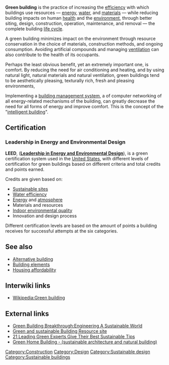 '''Green building''' is the practice of increasing the [[efficiency]] with which buildings use resources — [[energy efficiency|energy]], [[water conservation|water]], and [[materials]] — while reducing building impacts on human [[health]] and the [[environment]], through better siting, design, construction, operation, maintenance, and removal — the complete building [[life cycle]]. 

A green building minimizes impact on the environment through resource conservation in the choice of materials, construction methods, and ongoing consumption. Avoiding artificial compounds and managing [[ventilation]] can also contribute to the health of its occupants. 

Perhaps the least obvious benefit, yet an extremely important one, is comfort. By reducing the need for air conditioning and heating, and by using natural light, natural materials and natural ventilation, green buildings tend to be aesthetically pleasing, texturally rich, fresh and pleasing environments, 

Implementing a [[building management system]], a of computer networking of all energy-related mechanisms of the building, can greatly decrease the need for all forms of energy{{fact}} and improve comfort. This is the concept of the "[[intelligent building]]".

== Certification ==

=== Leadership in Energy and Environmental Design ===

'''LEED''', ('''[[Leadership in Energy and Environmental Design]]'''), is a green certification system used in the [[United States]], with different levels of certification for green buildings based on different criteria and total credits and points earned.  

Credits are given based on:
*[[Sustainable sites]]
*[[Water efficiency]]
*[[Energy]] and [[atmosphere]]
*Materials and resources
*[[Indoor environmental quality]]
*Innovation and design process
Different certification levels are based on the amount of points a building receives for successful attempts at the six categories.


== See also ==

* [[Alternative building]]
* [[Building elements]]
* [[Housing affordability]]


== Interwiki links ==
* [[Wikipedia:Green building]]

== External links ==
*[http://www.interfaceengineering.com/portfolio/green_building/book/book.html Green Building Breakthrough:Engineering A Sustainable World]
*[http://sustainable-building.webs.com/ Green and sustainable Building Resource site]
*[http://www.remodelingexpense.com/want-build-green-20-green-experts-reveal-best-tips/ 21 Leading Green Experts Give Their Best Sustainable Tips]
*[http://www.greenhomebuilding.com Green Home Building - (sustainable architecture and natural building)]
{{stub}}

[[Category:Construction]]
[[Category:Design]]
[[Category:Sustainable design]]
[[Category:Sustainable buildings]]
